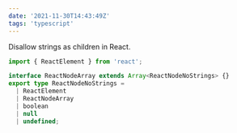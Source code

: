 ```yaml
---
date: '2021-11-30T14:43:49Z'
tags: 'typescript'
---
```


Disallow strings as children in React.

```ts
import { ReactElement } from 'react';

interface ReactNodeArray extends Array<ReactNodeNoStrings> {}
export type ReactNodeNoStrings =
  | ReactElement
  | ReactNodeArray
  | boolean
  | null
  | undefined;
```
